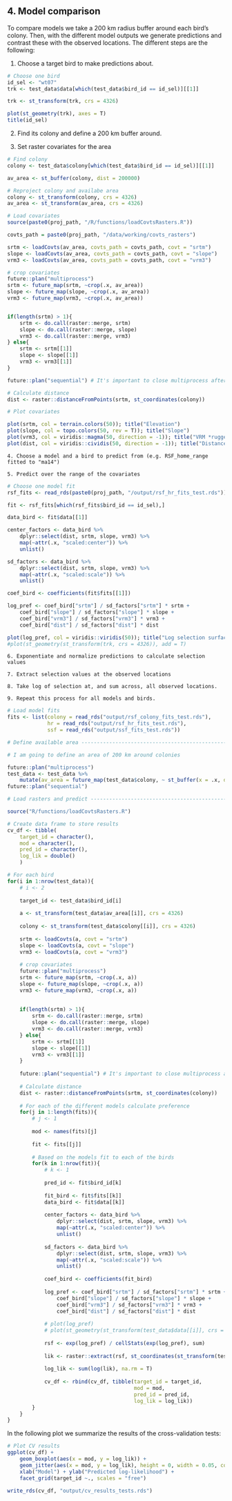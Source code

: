 
## 4. Model comparison

To compare models we take a 200 km radius buffer around each bird's colony. Then, with the different model outputs we generate predictions and contrast these with the observed locations. The different steps are the following:

 1. Choose a target bird to make predictions about.
 
 
```r

# Choose one bird
id_sel <- "wt07"
trk <- test_data$data[which(test_data$bird_id == id_sel)][[1]]

trk <- st_transform(trk, crs = 4326)

plot(st_geometry(trk), axes = T)
title(id_sel)


```


 2. Find its colony and define a 200 km buffer around.
 
 3. Set raster covariates for the area
 
```r

# Find colony
colony <- test_data$colony[which(test_data$bird_id == id_sel)][[1]]

av_area <- st_buffer(colony, dist = 200000)

# Reproject colony and availabe area
colony <- st_transform(colony, crs = 4326)
av_area <- st_transform(av_area, crs = 4326)

# Load covariates
source(paste0(proj_path, "/R/functions/loadCovtsRasters.R"))

covts_path = paste0(proj_path, "/data/working/covts_rasters")

srtm <- loadCovts(av_area, covts_path = covts_path, covt = "srtm")
slope <- loadCovts(av_area, covts_path = covts_path, covt = "slope")
vrm3 <- loadCovts(av_area, covts_path = covts_path, covt = "vrm3")

# crop covariates
future::plan("multiprocess")
srtm <- future_map(srtm, ~crop(.x, av_area))
slope <- future_map(slope, ~crop(.x, av_area))
vrm3 <- future_map(vrm3, ~crop(.x, av_area))


if(length(srtm) > 1){
    srtm <- do.call(raster::merge, srtm)
    slope <- do.call(raster::merge, slope)
    vrm3 <- do.call(raster::merge, vrm3)
} else{
    srtm <- srtm[[1]]
    slope <- slope[[1]]
    vrm3 <- vrm3[[1]]
}

future::plan("sequential") # It's important to close multiprocess after merge otherwise temp files are lost

# Calculate distance
dist <- raster::distanceFromPoints(srtm, st_coordinates(colony))

```

 
```r

# Plot covariates

plot(srtm, col = terrain.colors(50)); title("Elevation")
plot(slope, col = topo.colors(50, rev = T)); title("Slope")
plot(vrm3, col = viridis::magma(50, direction = -1)); title("VRM *ruggedness")
plot(dist, col = viridis::cividis(50, direction = -1)); title("Distance from colony")


```


    4. Choose a model and a bird to predict from (e.g. RSF_home_range fitted to "ma14")
    
    5. Predict over the range of the covariates
    
 
```r

# Choose one model fit
rsf_fits <- read_rds(paste0(proj_path, "/output/rsf_hr_fits_test.rds"))

fit <- rsf_fits[which(rsf_fits$bird_id == id_sel),]

data_bird <- fit$data[[1]]

center_factors <- data_bird %>% 
    dplyr::select(dist, srtm, slope, vrm3) %>% 
    map(~attr(.x, "scaled:center")) %>% 
    unlist()

sd_factors <- data_bird %>% 
    dplyr::select(dist, srtm, slope, vrm3) %>% 
    map(~attr(.x, "scaled:scale")) %>% 
    unlist()

coef_bird <- coefficients(fit$fits[[1]])

log_pref <- coef_bird["srtm"] / sd_factors["srtm"] * srtm + 
    coef_bird["slope"] / sd_factors["slope"] * slope + 
    coef_bird["vrm3"] / sd_factors["vrm3"] * vrm3 + 
    coef_bird["dist"] / sd_factors["dist"] * dist

plot(log_pref, col = viridis::viridis(50)); title("Log selection surface")
#plot(st_geometry(st_transform(trk, crs = 4326)), add = T)

```

    6. Exponentiate and normalize predictions to calculate selection values
    
    7. Extract selection values at the observed locations
    
    8. Take log of selection at, and sum across, all observed locations.
    
    9. Repeat this process for all models and birds.
    

```r

# Load model fits
fits <- list(colony = read_rds("output/rsf_colony_fits_test.rds"),
             hr = read_rds("output/rsf_hr_fits_test.rds"),
             ssf = read_rds("output/ssf_fits_test.rds"))
```

```r

# Define available area ---------------------------------------------------

# I am going to define an area of 200 km around colonies

future::plan("multiprocess")
test_data <- test_data %>% 
    mutate(av_area = future_map(test_data$colony, ~ st_buffer(x = .x, dist = 200000)))
future::plan("sequential")

# Load rasters and predict ------------------------------------------------

source("R/functions/loadCovtsRasters.R")

# Create data frame to store results
cv_df <- tibble(
    target_id = character(),
    mod = character(),
    pred_id = character(),
    log_lik = double()
    )

# For each bird
for(i in 1:nrow(test_data)){
    # i <- 2
    
    target_id <- test_data$bird_id[i]
    
    a <- st_transform(test_data$av_area[[i]], crs = 4326)
    
    colony <- st_transform(test_data$colony[[i]], crs = 4326)
    
    srtm <- loadCovts(a, covt = "srtm")
    slope <- loadCovts(a, covt = "slope")
    vrm3 <- loadCovts(a, covt = "vrm3")
    
    # crop covariates
    future::plan("multiprocess")
    srtm <- future_map(srtm, ~crop(.x, a))
    slope <- future_map(slope, ~crop(.x, a))
    vrm3 <- future_map(vrm3, ~crop(.x, a))
    
    
    if(length(srtm) > 1){
        srtm <- do.call(raster::merge, srtm)
        slope <- do.call(raster::merge, slope)
        vrm3 <- do.call(raster::merge, vrm3)
    } else{
        srtm <- srtm[[1]]
        slope <- slope[[1]]
        vrm3 <- vrm3[[1]]
    }
    
    future::plan("sequential") # It's important to close multiprocess after merge otherwise temp files are lost
    
    # Calculate distance
    dist <- raster::distanceFromPoints(srtm, st_coordinates(colony))
    
    # For each of the different models calculate preference
    for(j in 1:length(fits)){
        # j <- 1
        
        mod <- names(fits)[j]
        
        fit <- fits[[j]]
        
        # Based on the models fit to each of the birds
        for(k in 1:nrow(fit)){
            # k <- 1
            
            pred_id <- fit$bird_id[k]
            
            fit_bird <- fit$fits[[k]]
            data_bird <- fit$data[[k]]
            
            center_factors <- data_bird %>% 
                dplyr::select(dist, srtm, slope, vrm3) %>% 
                map(~attr(.x, "scaled:center")) %>% 
                unlist()
            
            sd_factors <- data_bird %>% 
                dplyr::select(dist, srtm, slope, vrm3) %>% 
                map(~attr(.x, "scaled:scale")) %>% 
                unlist()
            
            coef_bird <- coefficients(fit_bird)
            
            log_pref <- coef_bird["srtm"] / sd_factors["srtm"] * srtm + 
                coef_bird["slope"] / sd_factors["slope"] * slope + 
                coef_bird["vrm3"] / sd_factors["vrm3"] * vrm3 + 
                coef_bird["dist"] / sd_factors["dist"] * dist
            
            # plot(log_pref)
            # plot(st_geometry(st_transform(test_data$data[[i]], crs = 4326)), add = T)
            
            rsf <- exp(log_pref) / cellStats(exp(log_pref), sum)
            
            lik <- raster::extract(rsf, st_coordinates(st_transform(test_data$data[[i]], crs = 4326)))
            
            log_lik <- sum(log(lik), na.rm = T)
            
            cv_df <- rbind(cv_df, tibble(target_id = target_id,
                                         mod = mod, 
                                         pred_id = pred_id,
                                         log_lik = log_lik))
        }
    }
}


```

 
In the following plot we summarize the results of the cross-validation tests:

 
```r

# Plot CV results
ggplot(cv_df) +
    geom_boxplot(aes(x = mod, y = log_lik)) +
    geom_jitter(aes(x = mod, y = log_lik), height = 0, width = 0.05, col = "red", alpha = 0.5) +
    xlab("Model") + ylab("Predicted log-likelihood") +
    facet_grid(target_id ~., scales = "free")

```

```r

write_rds(cv_df, "output/cv_results_tests.rds")

```


